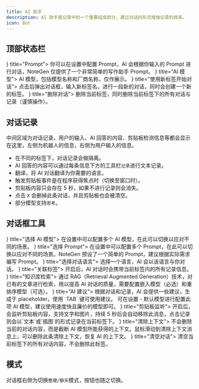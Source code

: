 ```yaml
---
title: AI 助手
description: AI 助手是记录中的一个重要组成部分，通过对话的形式增强记录的效率。
icon: Bot
---
```



## 顶部状态栏

<Cards>
  <Card icon={<Drama />} title="Prompt">
    你可以在设置中配置 Prompt，AI 会根据你输入的 Prompt 进行对话，NoteGen 仅提供了一个非常简单的写作助手 Prompt。
  </Card>
  <Card icon={<BotMessageSquare />} title="AI 模型">
    AI 模型，包括模型名称和厂商名称，仅作展示。
  </Card>
  <Card icon={<MessageSquarePlus />} title="使用新标签开始对话">
    点击后弹出对话框，输入新标签名，进行一段新的对话，同时会创建一个新的标签。
  </Card>
  <Card icon={<Trash2 />} title="删除对话">
    删除当前标签，同时删除当前标签下的所有对话与记录（谨慎操作）。
  </Card>
</Cards>

## 对话记录

中间区域为对话记录，用户的输入、AI 回答的内容、剪贴板检测信息等都会显示在这里，左侧为机器人的信息，右侧为用户输入的信息。

- 在不同的标签下，对话记录会做隔离。
- AI 回答的内容可以通过每条信息下方的工具栏`记录`进行文本记录。
- 翻译，将 AI 对话翻译为你需要的语言。
- 触发剪贴板事件是在程序获得焦点时（切换至窗口时）。
- 剪贴板内容只会存在 5 秒，如果不进行记录则会消失。
- 点击 `X` 会删掉此条对话，并且剪贴板也会被清空。
- 部分模型支持`思考`。

## 对话框工具

<Cards>
  <Card icon={<BotMessageSquare />} title="选择 AI 模型">
    在设置中可以配置多个 AI 模型，在此可以切换以应对不同的场景。
  </Card>
  <Card icon={<Drama />} title="选择 Prompt">
    在设置中可以配置多个 Prompt，在此可以切换以应对不同的场景。NoteGen 预设了一个简单的 Prompt，建议根据实际需求编写 Prompt。
  </Card>
  <Card icon={<Globe />} title="选择对话语言">
    选择一个语言，AI 会以该语言与你对话。
  </Card>
  <Card icon={<Link />} title="关联标签">
    开启后，AI 对话时会携带当前标签内的所有记录信息。
  </Card>
  <Card icon={<Book />} title="知识库检索">
    通过 RAG（Retrieval Augmented Generation）技术，对已有的文章进行检索，用以提高 AI 对话的质量，需要配置嵌入模型（必选）和重排序模型（可选）。
  </Card>
  <Card icon={<Lightbulb />} title="AI 建议">
    根据对话和记录，AI 会提供一些建议，生成于 placeholder，使用 `TAB` 键可使用建议。
    可在设置 - 默认模型进行配置此项 AI 模型，建议使用速度快且廉价的模型即可。
  </Card>
  <Card icon={<Clipboard />} title="剪贴板监听">
    开启后，会监听剪贴板内容，支持文字和图片，持续 5 秒后会自动移除此消息，点击记录则会以`文本`或`插图`的形式记录在当前标签下。
  </Card>
  <Card icon={<AlignVerticalJustifyCenter />} title="清除上下文">
    不会删除当前的对话内容，而是截断 AI 模型所能获得的上下文。鼠标滑动到清除上下文消息上，可以删除此条清除上下文，恢复 AI 的上下文。
  </Card>
  <Card icon={<Eraser />} title="清空对话">
    清空当前标签下的所有对话内容，不会删除此标签。
  </Card>
</Cards>

## 模式

对话框右侧为切换`整理/聊天`模式，按钮也随之切换。
